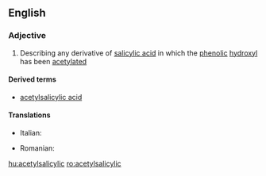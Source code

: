==English==

===Adjective===
{{en-adj|-|sg=[[acetyl]][[salicylic]]}}

# {{organic chemistry}} Describing any derivative of [[salicylic acid]] in which the [[phenolic]] [[hydroxyl]] has been [[acetylated]]

====Derived terms====
* [[acetylsalicylic acid]]

====Translations====
{{trans-top|derivative}}
*Italian: {{t-|it|acetossibenzoico}}
{{trans-mid}}
*Romanian: {{t+|ro|acetilsalicilic}}
{{trans-bottom}}

[[hu:acetylsalicylic]]
[[ro:acetylsalicylic]]